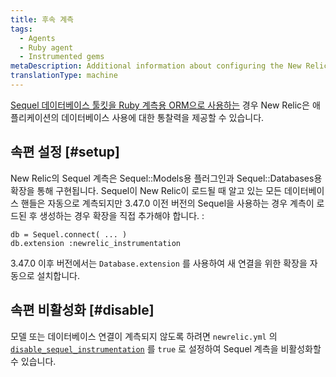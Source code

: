```yaml
---
title: 후속 계측
tags:
  - Agents
  - Ruby agent
  - Instrumented gems
metaDescription: Additional information about configuring the New Relic Ruby instrumentation of the Sequel database toolkit
translationType: machine
---
```


[Sequel 데이터베이스 툴킷을 Ruby 계측용 ORM으로 사용하는](https://github.com/jeremyevans/sequel) 경우 New Relic은 애플리케이션의 데이터베이스 사용에 대한 통찰력을 제공할 수 있습니다.

## 속편 설정 [#setup]

New Relic의 Sequel 계측은 Sequel::Models용 플러그인과 Sequel::Databases용 확장을 통해 구현됩니다. Sequel이 New Relic이 로드될 때 알고 있는 모든 데이터베이스 핸들은 자동으로 계측되지만 3.47.0 이전 버전의 Sequel을 사용하는 경우 계측이 로드된 후 생성하는 경우 확장을 직접 추가해야 합니다. :

```
db = Sequel.connect( ... )
db.extension :newrelic_instrumentation
```

3.47.0 이후 버전에서는 `Database.extension` 를 사용하여 새 연결을 위한 확장을 자동으로 설치합니다.

## 속편 비활성화 [#disable]

모델 또는 데이터베이스 연결이 계측되지 않도록 하려면 `newrelic.yml` 의 [`disable_sequel_instrumentation`](/docs/agents/ruby-agent/installation-and-configuration/ruby-agent-configuration#disable_sequel_instrumentation) 를 `true` 로 설정하여 Sequel 계측을 비활성화할 수 있습니다.